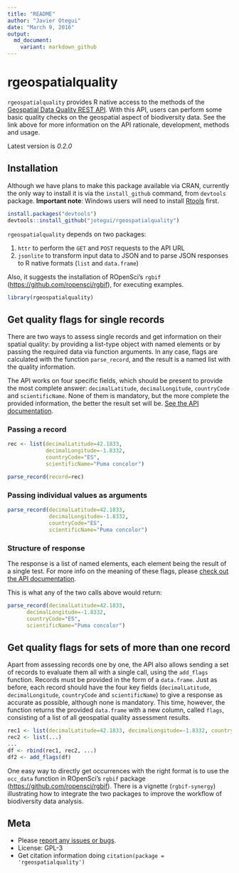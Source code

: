 ```yaml
---
title: "README"
author: "Javier Otegui"
date: "March 9, 2016"
output:
  md_document:
    variant: markdown_github
---
```


rgeospatialquality
==================

`rgeospatialquality` provides R native access to the methods of the [Geospatial Data Quality REST API](https://github.com/VertNet/api-geospatial/blob/master/GeospatialQuality.md). With this API, users can perform some basic quality checks on the geospatial aspect of biodiversity data. See the link above for more information on the API rationale, development, methods and usage.

Latest version is *0.2.0*

## Installation

Although we have plans to make this package available via CRAN, currently the only way to install it is via the `install_github` command, from `devtools` package. **Important note**: Windows users will need to install [Rtools](http://cran.r-project.org/bin/windows/Rtools/) first.

```r
install.packages("devtools")
devtools::install_github("jotegui/rgeospatialquality")
```

`rgeospatialquality` depends on two packages:

1. `httr` to perform the `GET` and `POST` requests to the API URL
2. `jsonlite` to transform input data to JSON and to parse JSON responses to R native formats (`list` and `data.frame`)

Also, it suggests the installation of ROpenSci's `rgbif` ([https://github.com/ropensci/rgbif](https://github.com/ropensci/rgbif)), for executing examples.

```r
library(rgeospatialquality)
```

## Get quality flags for single records

There are two ways to assess single records and get information on their spatial quality: by providing a list-type object with named elements or by passing the required data via function arguments. In any case, flags are calculated with the function `parse_record`, and the result is a named list with the quality information.

The API works on four specific fields, which should be present to provide the most complete answer: `decimalLatitude`, `decimalLongitude`, `countryCode` and `scientificName`. None of them is mandatory, but the more complete the provided information, the better the result set will be. [See the API documentation](https://github.com/VertNet/api-geospatial/blob/master/GeospatialQuality.md).

### Passing a record

```r
rec <- list(decimalLatitude=42.1833,
            decimalLongitude=-1.8332,
            countryCode="ES",
            scientificName="Puma concolor")

parse_record(record=rec)
```

### Passing individual values as arguments

```r
parse_record(decimalLatitude=42.1833,
             decimalLongitude=-1.8332,
             countryCode="ES",
             scientificName="Puma concolor")
```

### Structure of response

The response is a list of named elements, each element being the result of a single test. For more info on the meaning of these flags, please [check out the API documentation](https://github.com/VertNet/api-geospatial/blob/master/GeospatialQuality.md).

This is what any of the two calls above would return:

```r
parse_record(decimalLatitude=42.1833,
      decimalLongitude=-1.8332,
      countryCode="ES",
      scientificName="Puma concolor")
```


## Get quality flags for sets of more than one record

Apart from assessing records one by one, the API also allows sending a set of records to evaluate them all with a single call, using the `add_flags` function. Records must be provided in the form of a `data.frame`. Just as before, each record should have the four key fields (`decimalLatitude`, `decimalLongitude`, `countryCode` and `scientificName`) to give a response as accurate as possible, although none is mandatory. This time, however, the function returns the provided `data.frame` with a new column, called `flags`, consisting of a list of all geospatial quality assessment results.

```r
rec1 <- list(decimalLatitude=42.1833, decimalLongitude=-1.8332, countryCode="ES", scientificName="Puma concolor", ...)
rec2 <- list(...)
...
df <- rbind(rec1, rec2, ...)
df2 <- add_flags(df)
```

One easy way to directly get occurrences with the right format is to use the `occ_data` function in ROpenSci's `rgbif` package ([https://github.com/ropensci/rgbif](https://github.com/ropensci/rgbif)). There is a vignette (`rgbif-synergy`) illustrating how to integrate the two packages to improve the workflow of biodiversity data analysis.

## Meta

* Please [report any issues or bugs](https://github.com/jotegui/rgeospatialquality/issues).
* License: GPL-3
* Get citation information doing `citation(package = 'rgeospatialquality')`
